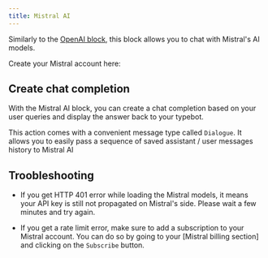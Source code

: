 ```yaml
---
title: Mistral AI
---
```


Similarly to the [OpenAI block](./openai), this block allows you to chat with Mistral's AI models.

Create your Mistral account here: 

## Create chat completion

With the Mistral AI block, you can create a chat completion based on your user queries and display the answer back to your typebot.

This action comes with a convenient message type called `Dialogue`. It allows you to easily pass a sequence of saved assistant / user messages history to Mistral AI

## Troobleshooting

- If you get HTTP 401 error while loading the Mistral models, it means your API key is still not propagated on Mistral's side. Please wait a few minutes and try again.

- If you get a rate limit error, make sure to add a subscription to your Mistral account. You can do so by going to your [Mistral billing section] and clicking on the `Subscribe` button.

